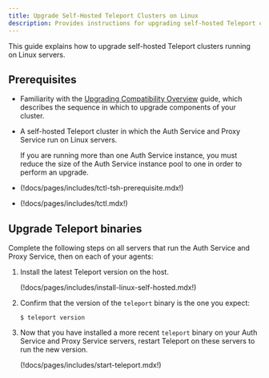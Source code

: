 ```yaml
---
title: Upgrade Self-Hosted Teleport Clusters on Linux
description: Provides instructions for upgrading self-hosted Teleport clusters that run on Linux servers. 
---
```


This guide explains how to upgrade self-hosted Teleport clusters running on
Linux servers.

## Prerequisites

- Familiarity with the [Upgrading Compatibility Overview](overview.mdx) guide,
  which describes the sequence in which to upgrade components of your cluster.

- A self-hosted Teleport cluster in which the Auth Service and Proxy Service run
  on Linux servers.

  If you are running more than one Auth Service instance, you must reduce the
  size of the Auth Service instance pool to one in order to perform an upgrade.

- (!docs/pages/includes/tctl-tsh-prerequisite.mdx!)

- (!docs/pages/includes/tctl.mdx!)

## Upgrade Teleport binaries

Complete the following steps on all servers that run the Auth Service and Proxy
Service, then on each of your agents:

1. Install the latest Teleport version on the host.

   (!docs/pages/includes/install-linux-self-hosted.mdx!)

1. Confirm that the version of the `teleport` binary is the one you expect:

   ```code
   $ teleport version
   ```

1. Now that you have installed a more recent `teleport` binary on your Auth
   Service and Proxy Service servers, restart Teleport on these servers to run
   the new version.

   (!docs/pages/includes/start-teleport.mdx!)
